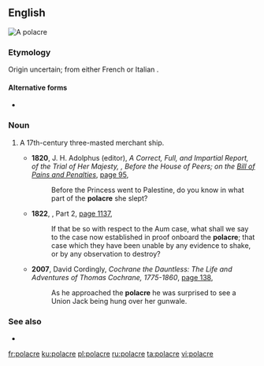 ==English==
[[File:Polacre of Jean Jouve 2.jpg|right|thumb|A '''polacre''']]
{{wikipedia}}

===Etymology===
Origin uncertain; from either French {{m|fr|polacre||Pole, Polish}} or Italian {{m|it|polacca||Polish woman, Polish (feminine adj)}}.

====Alternative forms====
* {{l|en|polacca}}

===Noun===
{{en-noun}}

# {{lb|en|nautical|obsolete|or|historical}} A 17th-century three-masted merchant ship.
#* '''1820''', J. H. Adolphus (editor), ''A Correct, Full, and Impartial Report, of the Trial of Her Majesty, {{w|Caroline of Brunswick|Caroline, Queen Consort of Great Britain}}, Before the House of Peers; on the [[bill of attainder|Bill of Pains and Penalties]]'', [https://books.google.com.au/books?id=Q_O6hYu-ANoC&pg=PA95&dq=%22polacre%22%7C%22polacres%22&hl=en&sa=X&ved=0ahUKEwikicmO8J3PAhVIyj4KHXA8Ba8Q6AEI3AEwIg#v=onepage&q=%22polacre%22%7C%22polacres%22&f=false page 95],
#*: Before the Princess went to Palestine, do you know in what part of the '''polacre''' she slept?
#* '''1822''', ''{{w|The Annual Register|The Annual Register, or a View of the History, Politics, and Literature, of the Year 1822}}'', Part 2, [https://books.google.com.au/books?id=NbYHAAAAIAAJ&pg=PA1137&dq=%22polacre%22%7C%22polacres%22&hl=en&sa=X&ved=0ahUKEwikicmO8J3PAhVIyj4KHXA8Ba8Q6AEIpgEwGA#v=onepage&q=%22polacre%22%7C%22polacres%22&f=false page 1137],
#*: If that be so with respect to the Aum case, what shall we say to the case now established in proof onboard the '''polacre'''; that case which they have been unable by any evidence to shake, or by any observation to destroy?
#* '''2007''', David Cordingly, ''Cochrane the Dauntless: The Life and Adventures of Thomas Cochrane, 1775-1860'', [https://books.google.com.au/books?id=ZMdDpmTXdWsC&pg=PA138&dq=%22polacre%22%7C%22polacres%22&hl=en&sa=X&ved=0ahUKEwikicmO8J3PAhVIyj4KHXA8Ba8Q6AEIsQEwGg#v=onepage&q=%22polacre%22%7C%22polacres%22&f=false page 138],
#*: As he approached the '''polacre''' he was surprised to see a Union Jack being hung over her gunwale.

===See also===
* {{l|en|xebec}}

[[fr:polacre]]
[[ku:polacre]]
[[pl:polacre]]
[[ru:polacre]]
[[ta:polacre]]
[[vi:polacre]]